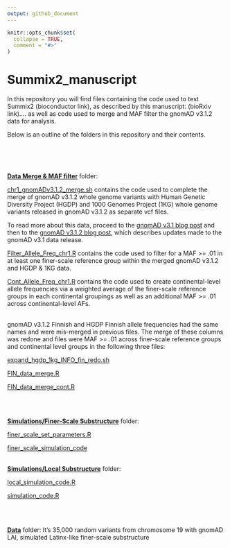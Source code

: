 ---
output: github_document
---

<!-- README.md is generated from README.Rmd. Please edit that file -->

```{r, include = FALSE}
knitr::opts_chunk$set(
  collapse = TRUE,
  comment = "#>"
)
```

# Summix2_manuscript

<!-- badges: start -->
<!-- badges: end -->

In this repository you will find files containing the code used to test Summix2 (bioconductor link), as described by this manuscript: (bioRxiv link).... as well as code used to merge and MAF filter the gnomAD v3.1.2 data for analysis.

Below is an outline of the folders in this repository and their contents.

<br>
<br>
<br>


[**Data Merge & MAF filter**](https://github.com/hendriau/Summix2_manuscript/tree/main/gnomAD%20v3.1.2%20Merge%20%26%20MAF%20filter) folder: 

[chr1_gnomADv3.1.2_merge.sh](https://github.com/hendriau/Summix2_manuscript/blob/main/gnomAD%20v3.1.2%20Merge%20%26%20MAF%20filter/chr1_gnomADv3.1.2_merge.sh) contains the code used to complete the merge of gnomAD v3.1.2 whole genome variants with Human Genetic Diversity Project (HGDP) and 1000 Genomes Project (1KG) whole genome variants released in gnomAD v3.1.2 as separate vcf files.


To read more about this data, proceed to the [gnomAD v3.1 blog post](https://gnomad.broadinstitute.org/news/2020-10-gnomad-v3-1-new-content-methods-annotations-and-data-availability/) and then to the [gnomAD v3.1.2 blog post](https://gnomad.broadinstitute.org/news/2021-10-gnomad-v3-1-2-minor-release/), which describes updates made to the gnomAD v3.1 data release.

[Filter_Allele_Freq_chr1.R](https://github.com/hendriau/Summix2_manuscript/blob/main/gnomAD%20v3.1.2%20Merge%20%26%20MAF%20filter/Filter_Allele_Freq_chr1.R) contains the code used to filter for a MAF >= .01 in at least one finer-scale reference group within the merged gnomAD v3.1.2 and HGDP & 1KG data.


[Cont_Allele_Freq_chr1.R](https://github.com/hendriau/Summix2_manuscript/blob/main/gnomAD%20v3.1.2%20Merge%20%26%20MAF%20filter/Cont_Allele_Freq_chr1.R) contains the code used to create continental-level allele frequencies via a weighted average of the finer-scale reference groups in each continental groupings as well as an additional MAF >= .01 across continental-level AFs. 

<br>
gnomAD v3.1.2 Finnish and HGDP Finnish allele frequencies had the same names and were mis-merged in previous files. The merge of these columns was redone and files were MAF >= .01 across finer-scale reference groups and continental level groups in the following three files:

[expand_hgdp_1kg_INFO_fin_redo.sh](https://github.com/hendriau/Summix2_manuscript/blob/main/gnomAD%20v3.1.2%20Merge%20%26%20MAF%20filter/expand_hgdp_1kg_INFO_fin_redo.sh) 

[FIN_data_merge.R](https://github.com/hendriau/Summix2_manuscript/blob/main/gnomAD%20v3.1.2%20Merge%20%26%20MAF%20filter/FIN_data_merge.R) 

[FIN_data_merge_cont.R](https://github.com/hendriau/Summix2_manuscript/blob/main/gnomAD%20v3.1.2%20Merge%20%26%20MAF%20filter/FIN_data_merge_cont.R) 


<br>
<br>

[**Simulations/Finer-Scale Substructure**](https://github.com/hendriau/Summix2_manuscript/tree/main/Simulations/Finer-Scale%20Substructure) folder:

[finer_scale_set_parameters.R](https://github.com/hendriau/Summix2_manuscript/blob/main/Simulations/Finer-Scale%20Substructure/finer_scale_set_parameters.R)

[finer_scale_simulation_code](https://github.com/hendriau/Summix2_manuscript/blob/main/Simulations/Finer-Scale%20Substructure/finer_scale_simulation_code.R)
  
<br>
[**Simulations/Local Substructure**](https://github.com/hendriau/Summix2_manuscript/tree/main/Simulations/Local%20Substructure) folder:
  
[local_simulation_code.R](https://github.com/hendriau/Summix2_manuscript/blob/main/Simulations/Local%20Substructure/local_simulation_code.R)

[simulation_code.R](https://github.com/hendriau/Summix2_manuscript/blob/main/Simulations/Local%20Substructure/simulation_code.R)


<br>
<br>

 [**Data**](https://github.com/hendriau/Summix2_manuscript/tree/main/data) folder: 
 It's 35,000 random variants from chromosome 19 with gnomAD LAI, simulated Latinx-like finer-scale substructure
 
 